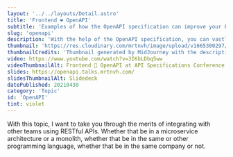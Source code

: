 ```yaml
---
layout: '../../layouts/Detail.astro'
title: 'Frontend ❤️ OpenAPI'
subtitle: 'Examples of how the OpenAPI specification can improve your Front End workflow.'
slug: 'openapi'
description: 'With the help of the OpenAPI specification, you can vastly improve your Front End workflow.'
thumbnail: 'https://res.cloudinary.com/mrtnvh/image/upload/v1665300297/mrtnvh.com/mrtnvh_a_group_of_developers_wirelessly_interconnected_through__a51ba34f-f250-46df-b7e7-ce8334a6f996.jpg'
thumbnailCredits: 'Thumbnail generated by MidJourney with the description *"A group of developers wirelessly interconnected through a network of computers."*'
video: https://www.youtube.com/watch?v=3IKbLDbq5ww
videoThumbnailAlt: Frontend 💜 OpenAPI at API Specifications Conference 2021 on YouTube
slides: https://openapi.talks.mrtnvh.com/
slidesThumbnailAlt: Slidedeck
datePublished: 20210430
category: 'Topic'
id: 'OpenAPI'
tint: violet
---
```


With this topic, I want to take you through the merits of integrating with other teams using RESTful APIs. Whether that be in a microservice architecture or a monolith, whether that be in the same or other programming language, whether that be in the same company or not.
